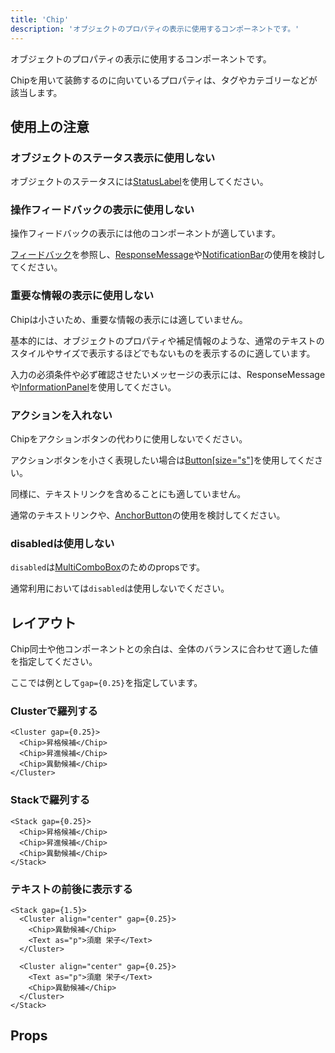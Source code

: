 ```yaml
---
title: 'Chip'
description: 'オブジェクトのプロパティの表示に使用するコンポーネントです。'
---
```


オブジェクトのプロパティの表示に使用するコンポーネントです。

Chipを用いて装飾するのに向いているプロパティは、タグやカテゴリーなどが該当します。

<ComponentStory name="Chip" />

## 使用上の注意

### オブジェクトのステータス表示に使用しない

オブジェクトのステータスには[StatusLabel](/products/components/status-label/)を使用してください。

### 操作フィードバックの表示に使用しない

操作フィードバックの表示には他のコンポーネントが適しています。

[フィードバック](/products/design-patterns/feedback/)を参照し、[ResponseMessage](/products/components/response-message/)や[NotificationBar](/products/components/notification-bar/)の使用を検討してください。

### 重要な情報の表示に使用しない

Chipは小さいため、重要な情報の表示には適していません。

基本的には、オブジェクトのプロパティや補足情報のような、通常のテキストのスタイルやサイズで表示するほどでもないものを表示するのに適しています。

入力の必須条件や必ず確認させたいメッセージの表示には、ResponseMessageや[InformationPanel](/products/components/information-panel/)を使用してください。

### アクションを入れない

Chipをアクションボタンの代わりに使用しないでください。

アクションボタンを小さく表現したい場合は[Button[size="s"]](https://smarthr.design/products/components/button/#h3-6)を使用してください。

同様に、テキストリンクを含めることにも適していません。

通常のテキストリンクや、[AnchorButton](/products/components/button/#h3-5)の使用を検討してください。

### disabledは使用しない

`disabled`は[MultiComboBox](/products/components/combo-box/multi-combo-box/)のためのpropsです。

通常利用においては`disabled`は使用しないでください。

## レイアウト

Chip同士や他コンポーネントとの余白は、全体のバランスに合わせて適した値を指定してください。

ここでは例として`gap={0.25}`を指定しています。

### Clusterで羅列する

```tsx editable codeBlock
<Cluster gap={0.25}>
  <Chip>昇格候補</Chip>
  <Chip>昇進候補</Chip>
  <Chip>異動候補</Chip>
</Cluster>
```

### Stackで羅列する

```tsx editable codeBlock
<Stack gap={0.25}>
  <Chip>昇格候補</Chip>
  <Chip>昇進候補</Chip>
  <Chip>異動候補</Chip>
</Stack>
```

### テキストの前後に表示する

```tsx editable codeBlock
<Stack gap={1.5}>
  <Cluster align="center" gap={0.25}>
    <Chip>異動候補</Chip>
    <Text as="p">須磨 栄子</Text>
  </Cluster>

  <Cluster align="center" gap={0.25}>
    <Text as="p">須磨 栄子</Text>
    <Chip>異動候補</Chip>
  </Cluster>
</Stack>
```

## Props

<ComponentPropsTable name="Chip" />


